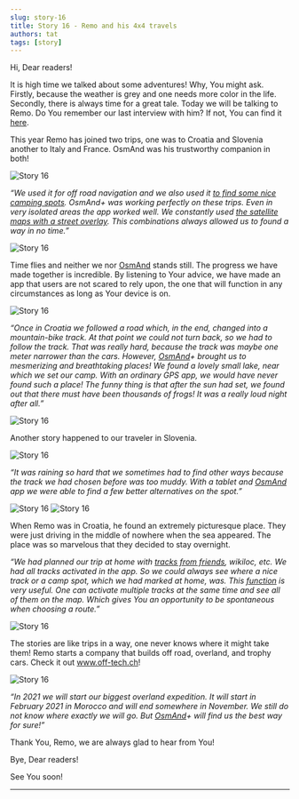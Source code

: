 ```yaml
---
slug: story-16
title: Story 16 - Remo and his 4x4 travels
authors: tat
tags: [story]
---
```



Hi, Dear readers!

It is high time we talked about some adventures! Why, You might ask. Firstly, because the weather is grey and one needs more color in the life. Secondly, there is always time for a great tale. Today we will be talking to Remo. Do You remember our last interview with him? If not, You can find it <a href="https://osmand.net/blog/story-4">here</a>.

This year Remo has joined two trips, one was to Croatia and Slovenia another to Italy and France. OsmAnd was his trustworthy companion in both!

![Story 16](./1.jpg)

<!--truncate-->

_“We used it for off road navigation and we also used it <a href="https://osmand.net/features/find-something-on-map">to find some nice camping spots</a>._
_OsmAnd+ was working perfectly on these trips. Even in very isolated areas the app worked well. We constantly used <a href="https://osmand.net/features/online-maps-plugin">the satellite maps with a street overlay</a>. This combinations always allowed us to found a way in no time.”_

![Story 16](./2.jpg)

Time flies and neither we nor <a href="https://osmand.net/">OsmAnd</a> stands still. The progress we have made together is incredible. By listening to Your advice, we have made an app that users are not scared to rely upon, the one that will function in any circumstances as long as Your device is on.

![Story 16](./3.jpg)

_“Once in Croatia we followed a road which, in the end, changed into a mountain-bike track. At that point we could not turn back, so we had to follow the track. That was really hard, because the track was maybe one meter narrower than the cars._
_However, <a href="https://osmand.net/">OsmAnd</a>+ brought us to mesmerizing and breathtaking places! We found a lovely small lake, near which we set our camp. With an ordinary GPS app, we would have never found such a place! The funny thing is that after the sun had set, we found out that there must have been thousands of frogs! It was a really loud night after all.”_

![Story 16](./4.jpg)

Another story happened to our traveler in Slovenia.

![Story 16](./5.jpg)

_“It was raining so hard that we sometimes had to find other ways because the track we had chosen before was too muddy. With a tablet and <a href="https://osmand.net/">OsmAnd</a> app we were able to find a few better alternatives on the spot.”_

![Story 16](./6.jpg)
![Story 16](./7.jpg)

When Remo was in Croatia, he found an extremely picturesque place. They were just driving in the middle of nowhere when the sea appeared. The place was so marvelous that they decided to stay overnight.

_“We had planned our trip at home with <a href="https://osmand.net/features/trip-planning#Planning_trip_using_GPX_track">tracks from friends</a>, wikiloc, etc. We had all tracks activated in the app. So we could always see where a nice track or a camp spot, which we had marked at home, was. This <a href="https://osmand.net/features/trip-planning#Planning_trip_using_GPX_track"> function</a> is very useful. One can activate multiple tracks at the same time and see all of them on the map. Which gives You an opportunity to be spontaneous when choosing a route.”_

![Story 16](./8.jpg)

The stories are like trips in a way, one never knows where it might take them!
Remo starts a company that builds off road, overland, and trophy cars. Check it out <a href="http://www.off-tech.ch/">www.off-tech.ch</a>!

![Story 16](./10.png)

_“In 2021 we will start our biggest overland expedition. It will start in February 2021 in Morocco and will end somewhere in November. We still do not know where exactly we will go. But <a href="https://osmand.net/">OsmAnd</a>+ will find us the best way for sure!”_

Thank You, Remo, we are always glad to hear from You!

Bye, Dear readers!

See You soon!
_________________________________________________

<LinksSocial/>
<LinksTelegram/>

<AndroidStore/>
<AppleStore/>